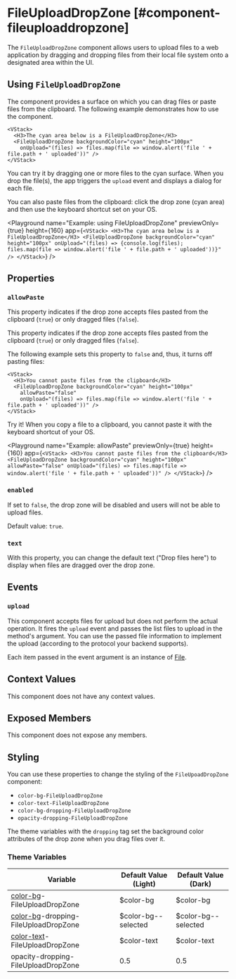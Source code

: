 
# FileUploadDropZone [#component-fileuploaddropzone]

The `FileUploadDropZone` component allows users to upload files to a web application by dragging and dropping files from their local file system onto a designated area within the UI.

## Using `FileUploadDropZone`

The component provides a surface on which you can drag files or paste files from the clipboard. The following example demonstrates how to use the component.

```ueml copy {}
<VStack>
  <H3>The cyan area below is a FileUploadDropZone</H3>
  <FileUploadDropZone backgroundColor="cyan" height="100px"
    onUpload="(files) => files.map(file => window.alert('file ' + file.path + ' uploaded'))" />
</VStack>
```

You can try it by dragging one or more files to the cyan surface. When you drop the file(s), the app triggers the `upload` event and displays a dialog for each file.

You can also paste files from the clipboard: click the drop zone (cyan area) and then use the keyboard shortcut set on your OS.

<Playground
  name="Example: using FileUploadDropZone"
  previewOnly={true}
  height={160}
  app={`
    <VStack>
      <H3>The cyan area below is a FileUploadDropZone</H3>
      <FileUploadDropZone backgroundColor="cyan" height="100px"
        onUpload="(files) => {console.log(files); files.map(file => window.alert('file ' + file.path + ' uploaded'))}" />
    </VStack>
  `}
/>

## Properties

### `allowPaste`

This property indicates if the drop zone accepts files pasted from the clipboard (`true`) or only dragged files (`false`).

This property indicates if the drop zone accepts files pasted from the clipboard (`true`) or only dragged files (`false`).

The following example sets this property to `false` and, thus, it turns off pasting files:

```ueml copy
<VStack>
  <H3>You cannot paste files from the clipboard</H3>
  <FileUploadDropZone backgroundColor="cyan" height="100px"
    allowPaste="false"
    onUpload="(files) => files.map(file => window.alert('file ' + file.path + ' uploaded'))" />
</VStack>
```

Try it! When you copy a file to a clipboard, you cannot paste it with the keyboard shortcut of your OS.

<Playground
  name="Example: allowPaste"
  previewOnly={true}
  height={160}
  app={`
    <VStack>
      <H3>You cannot paste files from the clipboard</H3>
      <FileUploadDropZone backgroundColor="cyan" height="100px"
        allowPaste="false"
        onUpload="(files) => files.map(file => window.alert('file ' + file.path + ' uploaded'))" />
    </VStack>
  `}
/>

### `enabled`

If set to `false`, the drop zone will be disabled and users will not be able to upload files.

Default value: `true`.

### `text`

With this property, you can change the default text ("Drop files here") to display when files are dragged over the drop zone.

## Events

### `upload`

This component accepts files for upload but does not perform the actual operation. It fires the `upload` event and passes the list files to upload in the method's argument. You can use the passed file information to implement the upload (according to the protocol your backend supports).

Each item passed in the event argument is an instance of [File](https://developer.mozilla.org/en-US/docs/Web/API/File).

## Context Values

This component does not have any context values.

## Exposed Members

This component does not expose any members.

## Styling

You can use these properties to change the styling of the `FileUpoadDropZone` component:

- `color-bg-FileUploadDropZone`
- `color-text-FileUploadDropZone`
- `color-bg-dropping-FileUploadDropZone`
- `opacity-dropping-FileUploadDropZone`

The theme variables with the `dropping` tag set the background color attributes of the drop zone when you drag files over it.

### Theme Variables

| Variable | Default Value (Light) | Default Value (Dark) |
| --- | --- | --- |
| [color-bg](../styles-and-themes/common-units/#color-values)-FileUploadDropZone | $color-bg | $color-bg |
| [color-bg](../styles-and-themes/common-units/#color-values)-dropping-FileUploadDropZone | $color-bg--selected | $color-bg--selected |
| [color-text](../styles-and-themes/common-units/#color-values)-FileUploadDropZone | $color-text | $color-text |
| opacity-dropping-FileUploadDropZone | 0.5 | 0.5 |

